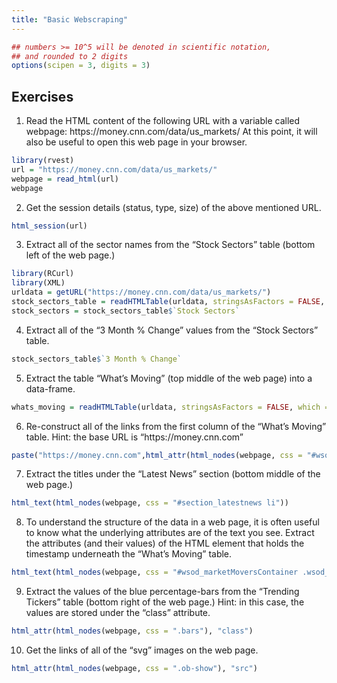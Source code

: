 ---
title: "Basic Webscraping"
---

<style type="text/css">
.table {

    width: 80%;
    margin-left:10%; 
    margin-right:10%;
}
</style>
```{r,setup, echo=FALSE, cache=TRUE}
## numbers >= 10^5 will be denoted in scientific notation,
## and rounded to 2 digits
options(scipen = 3, digits = 3)
```



## Exercises

1. Read the HTML content of the following URL with a variable called webpage: https://money.cnn.com/data/us_markets/ At this point, it will also be useful to open this web page in your browser.

```{r}
library(rvest)
url = "https://money.cnn.com/data/us_markets/"
webpage = read_html(url)
webpage
```

2. Get the session details (status, type, size) of the above mentioned URL.

```{r}
html_session(url)
```

3. Extract all of the sector names from the “Stock Sectors” table (bottom left of the web page.)

```{r}
library(RCurl)
library(XML)
urldata = getURL("https://money.cnn.com/data/us_markets/")
stock_sectors_table = readHTMLTable(urldata, stringsAsFactors = FALSE, which = 2)
stock_sectors = stock_sectors_table$`Stock Sectors`
```

4. Extract all of the “3 Month % Change” values from the “Stock Sectors” table.

```{r}
stock_sectors_table$`3 Month % Change`
```

5. Extract the table “What’s Moving” (top middle of the web page) into a data-frame.

```{r}
whats_moving = readHTMLTable(urldata, stringsAsFactors = FALSE, which = 1)
```

6. Re-construct all of the links from the first column of the “What’s Moving” table.
Hint: the base URL is “https://money.cnn.com”

```{r}
paste("https://money.cnn.com",html_attr(html_nodes(webpage, css = "#wsod_marketMoversContainer .wsod_symbol"), "href"))
```
7. Extract the titles under the “Latest News” section (bottom middle of the web page.)

```{r}
html_text(html_nodes(webpage, css = "#section_latestnews li"))
```

8. To understand the structure of the data in a web page, it is often useful to know what the underlying attributes are of the text you see.
Extract the attributes (and their values) of the HTML element that holds the timestamp underneath the “What’s Moving” table.

```{r}
html_text(html_nodes(webpage, css = "#wsod_marketMoversContainer .wsod_disclaimer"))
```
9. Extract the values of the blue percentage-bars from the “Trending Tickers” table (bottom right of the web page.)
Hint: in this case, the values are stored under the “class” attribute.

```{r}
html_attr(html_nodes(webpage, css = ".bars"), "class")
```
10. Get the links of all of the “svg” images on the web page.

```{r}
html_attr(html_nodes(webpage, css = ".ob-show"), "src")
```

